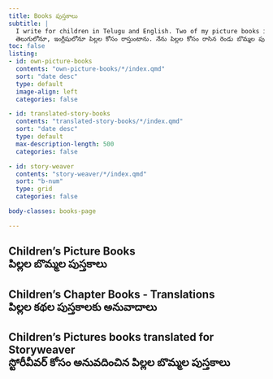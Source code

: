 ```yaml
---
title: Books పుస్తకాలు 
subtitle: |
  I write for children in Telugu and English. Two of my picture books in Telugu are published by Manchi Pustakam. I also translated a few from English to Telugu. <br>
  తెలుగులోనూ, ఇంగ్లీషులోనూ పిల్లల కోసం రాస్తుంటాను. నేను పిల్లల కోసం రాసిన రెండు బొమ్మల పుస్తకాలను  మంచి పుస్తకం ద్వారా ప్రచురించారు. కొన్ని పుస్తకాలను ఇంగ్లీషు నుంచీ తెలుగులోకి అనువదించాను. 
toc: false
listing:
- id: own-picture-books
  contents: "own-picture-books/*/index.qmd"
  sort: "date desc"
  type: default
  image-align: left
  categories: false

- id: translated-story-books
  contents: "translated-story-books/*/index.qmd"
  sort: "date desc"
  type: default
  max-description-length: 500
  categories: false

- id: story-weaver
  contents: "story-weaver/*/index.qmd"
  sort: "b-num"
  type: grid
  categories: false

body-classes: books-page

---
```

## Children's Picture Books <br> పిల్లల బొమ్మల పుస్తకాలు 

::: {#own-picture-books}

:::

## Children's Chapter Books - Translations <br> పిల్లల కథల పుస్తకాలకు అనువాదాలు 

::: {#translated-story-books}

:::

## Children's Pictures books translated for Storyweaver <br> స్టోరీవీవర్ కోసం అనువదించిన పిల్లల బొమ్మల పుస్తకాలు 

::: {#story-weaver}

:::
